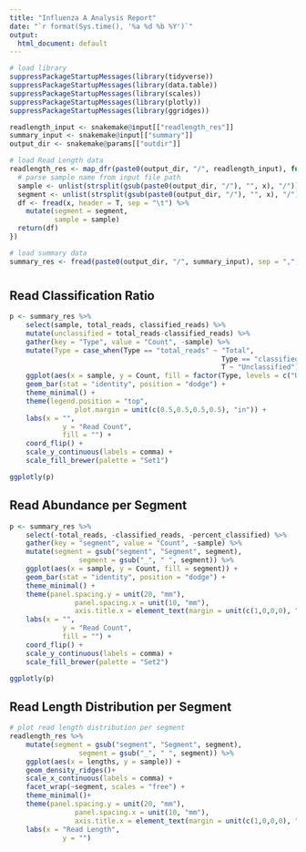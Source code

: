 ```yaml
---
title: "Influenza A Analysis Report"
date: "`r format(Sys.time(), '%a %d %b %Y')`"
output:
  html_document: default
---
```


```r
# load library
suppressPackageStartupMessages(library(tidyverse))
suppressPackageStartupMessages(library(data.table))
suppressPackageStartupMessages(library(scales))
suppressPackageStartupMessages(library(plotly))
suppressPackageStartupMessages(library(ggridges))
```

```r
readlength_input <- snakemake@input[["readlength_res"]]
summary_input <- snakemake@input[["summary"]]
output_dir <- snakemake@params[["outdir"]]
```

```r
# load Read Length data
readlength_res <- map_dfr(paste0(output_dir, "/", readlength_input), function(x) {
  # parse sample name from input file path
  sample <- unlist(strsplit(gsub(paste0(output_dir, "/"), "", x), "/"))[1]
  segment <- unlist(strsplit(gsub(paste0(output_dir, "/"), "", x), "/"))[3]
  df <- fread(x, header = T, sep = "\t") %>%
    mutate(segment = segment,
           sample = sample)
  return(df)
})

# load summary data
summary_res <- fread(paste0(output_dir, "/", summary_input), sep = ",", header = T)
```

# {.tabset .tabset-fade}
## Read Classification Ratio
```r
p <- summary_res %>% 
	select(sample, total_reads, classified_reads) %>% 
	mutate(unclassified = total_reads-classified_reads) %>% 
	gather(key = "Type", value = "Count", -sample) %>% 
	mutate(Type = case_when(Type == "total_reads" ~ "Total",
													Type == "classified_reads" ~ "Classified",
													T ~ "Unclassified")) %>% 
	ggplot(aes(x = sample, y = Count, fill = factor(Type, levels = c("Unclassified", "Classified", "Total")))) +
	geom_bar(stat = "identity", position = "dodge") +
	theme_minimal() +
	theme(legend.position = "top",
				plot.margin = unit(c(0.5,0.5,0.5,0.5), "in")) +
	labs(x = "",
			 y = "Read Count",
			 fill = "") +
	coord_flip() +
	scale_y_continuous(labels = comma) +
	scale_fill_brewer(palette = "Set1")

ggplotly(p)

```

## Read Abundance per Segment
```r
p <- summary_res %>% 
	select(-total_reads, -classified_reads, -percent_classified) %>% 
	gather(key = "segment", value = "Count", -sample) %>% 
	mutate(segment = gsub("segment", "Segment", segment),
				 segment = gsub("_", " ", segment)) %>% 
	ggplot(aes(x = sample, y = Count, fill = segment)) +
	geom_bar(stat = "identity", position = "dodge") +
	theme_minimal() +
	theme(panel.spacing.y = unit(20, "mm"),
				panel.spacing.x = unit(10, "mm"),
				axis.title.x = element_text(margin = unit(c(1,0,0,0), "cm")))+
	labs(x = "",
			 y = "Read Count",
			 fill = "") +
	coord_flip() +
	scale_y_continuous(labels = comma) +
	scale_fill_brewer(palette = "Set2")

ggplotly(p)
```

## Read Length Distribution per Segment
```r
# plot read length distribution per segment
readlength_res %>% 
	mutate(segment = gsub("segment", "Segment", segment),
				 segment = gsub("_", " ", segment)) %>% 
	ggplot(aes(x = lengths, y = sample)) +
	geom_density_ridges()+
	scale_x_continuous(labels = comma) +
	facet_wrap(~segment, scales = "free") +
	theme_minimal()+
	theme(panel.spacing.y = unit(20, "mm"),
				panel.spacing.x = unit(10, "mm"),
				axis.title.x = element_text(margin = unit(c(1,0,0,0), "cm")))+
	labs(x = "Read Length",
			 y = "")
```